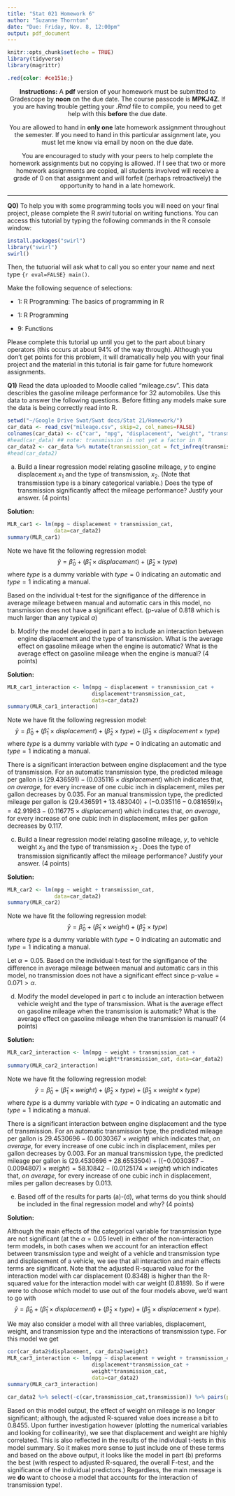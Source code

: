 ```yaml
---
title: "Stat 021 Homework 6"
author: "Suzanne Thornton"
date: "Due: Friday, Nov. 8, 12:00pm"
output: pdf_document
---
```



```r
knitr::opts_chunk$set(echo = TRUE)
library(tidyverse) 
library(magrittr)
```


```css
.red{color: #ce151e;}
```

<center>**Instructions:** A **pdf** version of your homework must be submitted to Gradescope by **noon** on the due date. The course passcode is **MPKJ4Z**. If you are having trouble getting your *.Rmd* file to compile, you need to get help with this  **before** the due date. 

You are allowed to hand in **only one** late homework assignment throughout the semester. If you need to hand in this particular assignment late, you must let me know via email by noon on the due date.

You are encouraged to study with your peers to help complete the homework assignments but no copying is allowed. If I see that two or more homework assignments are copied, all students involved will receive a grade of $0$ on that assignment and will forfeit (perhaps retroactively) the opportunity to hand in a late homework. </center> 

***

**Q0)** To help you with some programming tools you will need on your final project, please complete the R *swirl* tutorial on writing functions. You can access this tutorial by typing the following commands in the R console window:
```r
install.packages("swirl")
library("swirl")
swirl()
```
Then, the tutuorial will ask what to call you so enter your name and next type ```{r eval=FALSE} main()```. 

Make the following sequence of selections: 

  - 1: R Programming: The basics of programming in R

  - 1: R Programming

  - 9: Functions 


Please complete this tutorial up until you get to the part about binary operators (this occurs at about 94% of the way through). Although you don't get points for this problem, it will dramatically help you with your final project and the material in this tutorial is fair game for future homework assignments. 


**Q1)** Read the data uploaded to Moodle called "mileage.csv". This data describles the gasoline mileage performance for $32$ automobiles. Use this data to answer the following questions. Before fitting any models make sure the data is being correctly read into R. 

```r
setwd("~/Google Drive Swat/Swat docs/Stat 21/Homework/")
car_data <- read_csv("mileage.csv", skip=2, col_names=FALSE)
colnames(car_data) <- c("car", "mpg", "displacement", "weight", "transmission")
#head(car_data) ## note: transmission is not yet a factor in R 
car_data2 <- car_data %>% mutate(transmission_cat = fct_infreq(transmission))
#head(car_data2)
```



a) Build a linear regression model relating gasoline mileage, $y$ to engine displacement $x_1$  and the type of transmission, $x_2$. (Note that transmission type is a binary categorical variable.) Does the type of transmission significantly affect the mileage performance? Justify your answer. (4 points)  


**Solution:**
```r
MLR_car1 <- lm(mpg ~ displacement + transmission_cat, 
               data=car_data2)
summary(MLR_car1)
```
Note we have fit the following regression model:
$$\hat{y} = \hat{\beta}_0 + (\hat{\beta}_1 \times displacement) + (\hat{\beta}_2 \times type)$$
where $type$ is a dummy variable with $type=0$ indicating an automatic and $type=1$ indicating a manual. 


Based on the individual t-test for the signifigance of the difference in average mileage between manual and automatic cars in this model, no transmission does not have a significant effect. (p-value of $0.818$ which is much larger than any typical $\alpha$) 


b) Modify the model developed in part a to include an interaction between engine displacement and the type of transmission. What is the average effect on gasoline mileage when the engine is automatic? What is the average effect on gasoline mileage when the engine is manual? (4 points)

**Solution:**
```r
MLR_car1_interaction <- lm(mpg ~ displacement + transmission_cat + 
                           displacement*transmission_cat, 
                           data=car_data2)
summary(MLR_car1_interaction)
```
Note we have fit the following regression model:
$$\hat{y} = \hat{\beta}_0 + (\hat{\beta}_1 \times displacement) + (\hat{\beta}_2 \times type) + (\hat{\beta}_3 \times displacement \times type)$$
where $type$ is a dummy variable with $type=0$ indicating an automatic and $type=1$ indicating a manual. 

There is a significant interaction between engine displacement and the type of transmission. For an automatic transmission type, the predicted mileage per gallon is $(29.436591) - (0.035116 \times displacement)$ which indicates that, *on average*, for every increase of one cubic inch in displacement, miles per gallon decreases by $0.035$. For an manual transmission type, the predicted mileage per gallon is $(29.436591+13.483040)+(-0.035116-0.081659 )x_1 = 42.91963 - (0.116775 \times displacement)$ which indicates that, *on average*, for every increase of one cubic inch in displacement, miles per gallon decreases by $0.117$.   


c) Build a linear regression model relating gasoline mileage, $y$, to vehicle weight $x_3$  and the type of transmission $x_2$ . Does the type of transmission significantly affect the mileage performance? Justify your answer. (4 points)

**Solution:**
```r
MLR_car2 <- lm(mpg ~ weight + transmission_cat, 
               data=car_data2)
summary(MLR_car2)
```
Note we have fit the following regression model:
$$\hat{y} = \hat{\beta}_0 + (\hat{\beta}_1 \times weight) + (\hat{\beta}_2 \times type)$$
where $type$ is a dummy variable with $type=0$ indicating an automatic and $type=1$ indicating a manual. 


Let $\alpha=0.05$. Based on the individual t-test for the signifigance of the difference in average mileage between manual and automatic cars in this model, no transmission does not have a significant effect since p-value$=0.071>\alpha$. 


d) Modify the model developed in part c to include an interaction between vehicle weight and the type of transmission. What is the average effect on gasoline mileage when the transmission is automatic? What is the average effect on gasoline mileage when the transmission is manual? (4 points)

**Solution:**
```r
MLR_car2_interaction <- lm(mpg ~ weight + transmission_cat +
                             weight*transmission_cat, data=car_data2)
summary(MLR_car2_interaction)
```
Note we have fit the following regression model:
$$\hat{y} = \hat{\beta}_0 + (\hat{\beta}_1 \times weight) + (\hat{\beta}_2 \times type) + (\hat{\beta}_3 \times weight \times type)$$
where $type$ is a dummy variable with $type=0$ indicating an automatic and $type=1$ indicating a manual. 

There is a significant interaction between engine displacement and the type of transmission. For an automatic transmission type, the predicted mileage per gallon is $29.4530696- (0.0030367\times weight)$ which indicates that, *on average*, for every increase of one cubic inch in displacement, miles per gallon decreases by $0.003$. For an manual transmission type, the predicted mileage per gallon is $(29.4530696 + 28.6553504) + ((-0.0030367-0.0094807)\times weight) = 58.10842 - (0.0125174 \times weight)$ which indicates that, *on average*, for every increase of one cubic inch in displacement, miles per gallon decreases by $0.013$.   


e) Based off of the results for parts (a)-(d), what terms do you think should be included in the final regression model and why? (4 points)

**Solution:**

Although the main effects of the categorical variable for transmission type are not significant (at the $\alpha=0.05$ level) in either of the non-interaction term models, in both cases when we account for an interaction effect between transmission type and weight of a vehicle and transmission type and displacement of a vehicle, we see that all interaction and main effects terms are significant. Note that the adjusted R-squared value for the interaction model with car displacement (0.8348) is higher than the R-squared value for the interaction model with car weight (0.8189). So if were were to choose which model to use out of the four models above, we'd want to go with 
$$\hat{y} = \hat{\beta}_0 + (\hat{\beta}_1 \times displacement) + (\hat{\beta}_2 \times type) + (\hat{\beta}_3 \times displacement \times type).$$

We may also consider a model with all three variables, displacement, weight, and transmission type and the interactions of transmission type. For this model we get 
```r
cor(car_data2$displacement, car_data2$weight)
MLR_car3_interaction <- lm(mpg ~ displacement + weight + transmission_cat +
                           displacement*transmission_cat + 
                           weight*transmission_cat, 
                           data=car_data2)
summary(MLR_car3_interaction)

car_data2 %>% select(-c(car,transmission_cat,transmission)) %>% pairs(pch=16) 
```
Based on this model output, the effect of weight on mileage is no longer significant; although, the adjusted R-squared value does increase a bit to 0.8455. Upon further investigation however (plotting the numerical variables and looking for collinearity), we see that displacement and weight are highly correlated. This is also reflected in the results of the individual t-tests in this model summary. So it makes more sense to just include one of these terms and based on the above output, it looks like the model in part (b) preforms the best (with respect to adjusted R-squared, the overall F-test, and the significance of the individual predictors.) Regardless, the main message is we **do** want to choose a model that accounts for the interaction of transmission type!. 